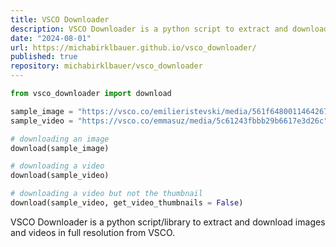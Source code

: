 ```yaml
---
title: VSCO Downloader
description: VSCO Downloader is a python script to extract and download images and videos in full resolution from VSCO.
date: "2024-08-01"
url: https://michabirklbauer.github.io/vsco_downloader/
published: true
repository: michabirklbauer/vsco_downloader
---
```


```python
from vsco_downloader import download

sample_image = "https://vsco.co/emilieristevski/media/561f648001146426743090fa"
sample_video = "https://vsco.co/emmasuz/media/5c61243fbbb29b6617e3d26c"

# downloading an image
download(sample_image)

# downloading a video
download(sample_video)

# downloading a video but not the thumbnail
download(sample_video, get_video_thumbnails = False)
```

<div style={{ textAlign: 'justify' }}>

VSCO Downloader is a python script/library to extract and download images and videos in full resolution from VSCO.

</div>
